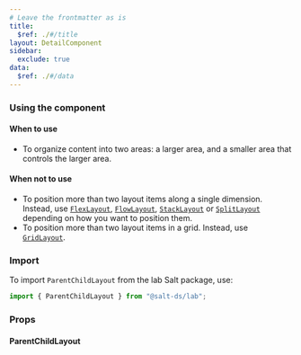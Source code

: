 ```yaml
---
# Leave the frontmatter as is
title:
  $ref: ./#/title
layout: DetailComponent
sidebar:
  exclude: true
data:
  $ref: ./#/data
---
```


### Using the component

#### When to use

- To organize content into two areas: a larger area, and a smaller area that controls the larger area.

#### When not to use

- To position more than two layout items along a single dimension. Instead, use [`FlexLayout`](../components/flex-layout), [`FlowLayout`](../components/flow-layout/), [`StackLayout`](../components/stack-layout) or [`SplitLayout`](../components/split-layout) depending on how you want to position them.
- To position more than two layout items in a grid. Instead, use [`GridLayout`](../components/grid-layout/).

### Import

To import `ParentChildLayout` from the lab Salt package, use:

```js
import { ParentChildLayout } from "@salt-ds/lab";
```

### Props

#### ParentChildLayout

<PropsTable packageName="lab" componentName="ParentChildLayout" />
